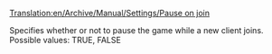 [[Translation:en/Archive/Manual/Settings/Pause on join]]


Specifies whether or not to pause the game while a new client joins.  Possible values: TRUE, FALSE